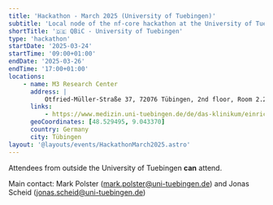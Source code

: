 ```yaml
---
title: 'Hackathon - March 2025 (University of Tuebingen)'
subtitle: 'Local node of the nf-core hackathon at the University of Tuebingen, Tuebingen, Germany'
shortTitle: '🇩🇪 QBiC - University of Tuebingen'
type: 'hackathon'
startDate: '2025-03-24'
startTime: '09:00+01:00'
endDate: '2025-03-26'
endTime: '17:00+01:00'
locations:
    - name: M3 Research Center
      address: |
          Otfried-Müller-Straße 37, 72076 Tübingen, 2nd floor, Room 2.208
      links:
          - https://www.medizin.uni-tuebingen.de/de/das-klinikum/einrichtungen/zentren/m3
      geoCoordinates: [48.529495, 9.043370]
      country: Germany
      city: Tübingen
layout: '@layouts/events/HackathonMarch2025.astro'
---
```


Attendees from outside the University of Tuebingen **can** attend.

Main contact: Mark Polster ([mark.polster@uni-tuebingen.de](mailto:mark.polster@uni-tuebingen.de)) and Jonas Scheid ([jonas.scheid@uni-tuebingen.de](mailto:jonas.scheid@uni-tuebingen.de))
